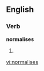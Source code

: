 
==English==

===Verb===
'''normalises'''

# {{third-person singular of|[[normalise]]}}

[[vi:normalises]]